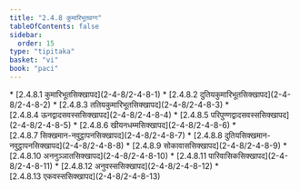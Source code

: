 ```yaml
---
title: "2.4.8 कुमारिभूतवग्ग"
tableOfContents: false
sidebar:
  order: 15
type: "tipitaka"
basket: "vi"
book: "paci"
---
```



<DynamicBreadcrumb />



<TableOfContents book="paci" section="2.4.8">
* [2.4.8.1 कुमारिभूतसिक्खापद](2-4-8/2-4-8-1)
* [2.4.8.2 दुतियकुमारिभूतसिक्खापद](2-4-8/2-4-8-2)
* [2.4.8.3 ततियकुमारिभूतसिक्खापद](2-4-8/2-4-8-3)
* [2.4.8.4 ऊनद्वादसवस्ससिक्खापद](2-4-8/2-4-8-4)
* [2.4.8.5 परिपुण्णद्वादसवस्ससिक्खापद](2-4-8/2-4-8-5)
* [2.4.8.6 खीयनधम्मसिक्खापद](2-4-8/2-4-8-6)
* [2.4.8.7 सिक्खमान-नवुट्ठापनसिक्खापद](2-4-8/2-4-8-7)
* [2.4.8.8 दुतियसिक्खमान-नवुट्ठापनसिक्खापद](2-4-8/2-4-8-8)
* [2.4.8.9 सोकावाससिक्खापद](2-4-8/2-4-8-9)
* [2.4.8.10 अननुञ्ञातसिक्खापद](2-4-8/2-4-8-10)
* [2.4.8.11 पारिवासिकसिक्खापद](2-4-8/2-4-8-11)
* [2.4.8.12 अनुवस्ससिक्खापद](2-4-8/2-4-8-12)
* [2.4.8.13 एकवस्ससिक्खापद](2-4-8/2-4-8-13)
</TableOfContents>